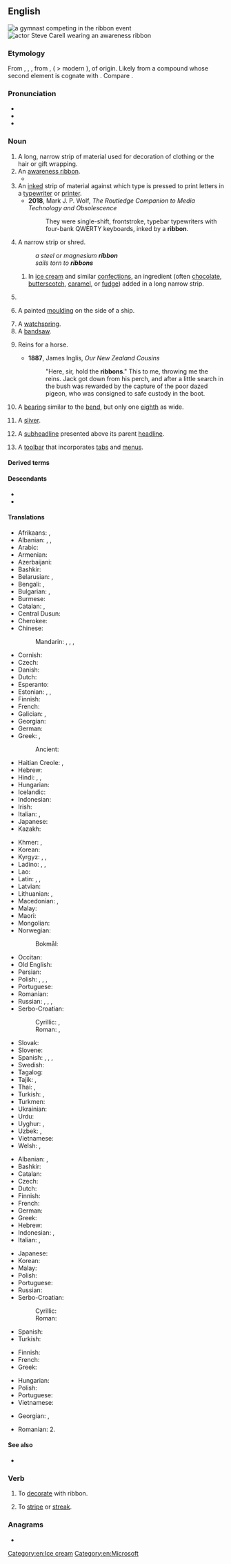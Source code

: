==English==
{{wikipedia}}
[[File:Incheon AsianGames Gymnastics Rhythmic 29.jpg|thumb|a gymnast competing in the '''ribbon''' event]]
[[File:Steve Carell 2010.jpg|thumb|actor Steve Carell wearing an [[awareness ribbon|awareness '''ribbon''']]]]
{{emojipic|u1f380|🎀}}

===Etymology===
From {{inh|en|enm|riban}}, {{m|enm|ryban}}, {{m|enm|ryband}}, from {{der|en|fro|riban}}, {{m|fro|ruban}} ( > modern {{cog|fr|ruban}}), of {{unk|en|title=uncertain}} origin. Likely from a {{der|en|gem}} compound whose second element is cognate with {{cog|en|band}}. Compare {{cog|dum|ringhband|t=necklace|lit=ring-band}}.

===Pronunciation===
* {{IPA|en|/ˈɹɪbən/}}
* {{audio|en|en-us-ribbon.ogg|Audio (US)}}
* {{rhymes|en|ɪbən|s=2}}

===Noun===
{{en-noun|~}}

# A long, narrow strip of material used for decoration of clothing or the hair or gift wrapping.
# An [[awareness ribbon]].
#* {{quote-journal|en|journal=Time|author=Olivia B. Waxman|title=Wearing a Pink '''Ribbon''' for Breast Cancer Awareness? Here's How Awareness '''Ribbons''' Became a Thing|date=Oct 1 2018
|passage=With Monday marking the beginning of October’s annual Breast Cancer Awareness Month observance, supporters will be donning their pink '''ribbons''' as a show of support for ongoing research for a cure.
|url=https://time.com/5408929/awareness-ribbons-history/}}
# An [[inked]] strip of material against which type is pressed to print letters in a [[typewriter]] or [[printer]].
#* '''2018''', Mark J. P. Wolf, ''The Routledge Companion to Media Technology and Obsolescence''
#*: They were single-shift, frontstroke, typebar typewriters with four-bank QWERTY keyboards, inked by a '''ribbon'''.
# A narrow strip or shred.
#: ''a steel or magnesium '''ribbon'''''
#: ''sails torn to '''ribbons'''''
## {{lb|en|cooking}} In [[ice cream]] and similar [[confection]]s, an ingredient (often [[chocolate]], [[butterscotch]], [[caramel]], or [[fudge]]) added in a long narrow strip.
# {{lb|en|shipbuilding}} {{alternative form of|en|ribband}}
# {{lb|en|nautical}} A painted [[moulding]] on the side of a ship.
# A [[watchspring]].
# A [[bandsaw]].
# {{lb|en|slang|dated|in the plural}} Reins for a horse.
#* '''1887''', James Inglis, ''Our New Zealand Cousins''
#*:"Here, sir, hold the '''ribbons'''." This to me, throwing me the reins. Jack got down from his perch, and after a little search in the bush was rewarded by the capture of the poor dazed pigeon, who was consigned to safe custody in the boot.
# {{lb|en|heraldry}} A [[bearing]] similar to the [[bend]], but only one [[eighth]] as wide.
# {{lb|en|spinning}} A [[sliver]].
# {{lb|en|journalism}} A [[subheadline]] presented above its parent [[headline]].
# {{lb|en|computing|graphical user interface}} A [[toolbar]] that incorporates [[tab]]s and [[menu]]s.

====Derived terms====
{{der4|en
|AIDS ribbon
|awareness ribbon
|beribbon
|blue ribbon
|magnesium ribbon
|microribbon
|nanoribbon
|red ribbon
|ribbon brake
|ribbon cable
|ribbon cane
|ribbon cutting
|ribbonfish
|ribbongrass
|ribbon gum
|Ribbonism
|ribbonite
|ribbonize
|ribbonlength
|ribbonless
|ribbonlike
|ribbonmaker
|Ribbonman
|ribbon map
|ribbon microphone
|ribbon representation
|ribbonry
|ribbon seal
|ribbon snake
|ribbon speaker
|ribbon stamp
|ribbonweed
|ribbon wire
|ribbonwood
|ribbon worm
|ribbony
|streamribbon
|yellow ribbon}}

====Descendants====
* {{desc|ja|リボン|tr=ribon|bor=1}}
* {{desc|ko|리본|bor=1}}

====Translations====
{{trans-top|long, narrow strip of material}}
* Afrikaans: {{t|af|lint}}, {{t+|af|band}}
* Albanian: {{t+|sq|ngatërr|f}}, {{t+|sq|rrip|m}}, {{t+|sq|fjongo|f}}
* Arabic: {{t|ar|شَرِيط|m}}
* Armenian: {{t+|hy|ժապավեն}}
* Azerbaijani: {{t+|az|lent}}
* Bashkir: {{t|ba|таҫма}}
* Belarusian: {{t|be|сту́жка|f}}, {{t|be|ле́нта|f}}
* Bengali: {{t|bn|পটি}}, {{t|bn|ফিতা}}
* Bulgarian: {{t+|bg|ле́нта|f}}, {{t+|bg|панделка|f}}
* Burmese: {{t+|my|ဖဲကြိုး}}
* Catalan: {{t+|ca|cinta|f}}, {{t+|ca|llaç}}
* Central Dusun: {{t|dtp|ribin}}
* Cherokee: {{t|chr|ᎠᏇᎷᏍᏗ}}
* Chinese:
*: Mandarin: {{t+|cmn|絲帶}}, {{t+|cmn|丝带|tr=sīdài}}, {{t+|cmn|緞帶}}, {{t+|cmn|缎带|tr=duàndài}}
* Cornish: {{t|kw|snod|m}}
* Czech: {{t+|cs|stuha|f}}
* Danish: {{t+|da|bånd|n}}
* Dutch: {{t+|nl|lint|n}}
* Esperanto: {{t|eo|rubando}}
* Estonian: {{t+|et|lint}}, {{t|et|pael}}, {{t+|et|riba}}
* Finnish: {{t+|fi|nauha}}
* French: {{t+|fr|ruban|m}}
* Galician: {{t+|gl|fita|f}}, {{t|gl|cinta|f}}
* Georgian: {{t|ka|ლენტი}}
* German: {{t+|de|Band|n}}
* Greek: {{t+|el|ταινία|f}}, {{t+|el|κορδέλα|f}}
*: Ancient: {{t|grc|ταινία|f}}
* Haitian Creole: {{t|ht|tep}}, {{t|ht|riban}}
* Hebrew: {{t+|he|סֶרֶט|m|tr=séret}}
* Hindi: {{t+|hi|फीता}}, {{t|hi|फ़ीता}}, {{t+|hi|रिबन}}
* Hungarian: {{t+|hu|szalag}}
* Icelandic: {{t+|is|borði|m}}
* Indonesian: {{t+|id|pita}}
* Irish: {{t|ga|ribín|m}}
* Italian: {{t+|it|nastro|m}}, {{t+|it|fettuccia|f}}
* Japanese: {{t+|ja|リボン|tr=ribon}}
* Kazakh: {{t|kk|таспа}}
{{trans-mid}}
* Khmer: {{t|km|បដ្ដិកា}}, {{t+|km|បូ}}
* Korean: {{t+|ko|리본}}
* Kyrgyz: {{t+|ky|лента}}, {{t+|ky|тасма}}, {{t+|ky|сызма}}
* Ladino: {{t|lad|kordela|f}}, {{t|lad|sherit|m}}, {{t|lad|fiongo|m}}
* Lao: {{t+|lo|ໂບ}}
* Latin: {{t|la|clipeum|f}}, {{t|la|taenia|f}}, {{t|la|taeniola|f}}
* Latvian: {{t|lv|lente|f}}
* Lithuanian: {{t+|lt|juosta|f}}, {{t|lt|kaspinas|m}}
* Macedonian: {{t|mk|ле́нта|f}}, {{t|mk|тра́ка|f}}
* Malay: {{t|ms|pita}}
* Maori: {{t|mi|rīpene}}
* Mongolian: {{t+|mn|тууз}}
* Norwegian:
*: Bokmål: {{t+|nb|bånd|n}}
* Occitan: {{t+|oc|riban|m}}
* Old English: {{t|ang|þwæle}}
* Persian: {{t+|fa|روبان|tr=rubân}}
* Polish: {{t+|pl|wstążka|f}}, {{t+|pl|wstęga|f}}, {{t+|pl|tasiemka|f}}, {{t+|pl|taśma|f}}
* Portuguese: {{t+|pt|fita|f}}
* Romanian: {{t+|ro|fundă|f}}
* Russian: {{t+|ru|ле́нта|f}}, {{t+|ru|бант|m}}, {{t+|ru|тесьма́|f}}, {{t+|ru|ба́нтик|m}}
* Serbo-Croatian:
*: Cyrillic: {{t|sh|вр̀пца|f}}, {{t|sh|тра̏ка|f}}
*: Roman: {{t+|sh|vr̀pca|f}}, {{t+|sh|trȁka|f}}
* Slovak: {{t|sk|stuha|f}}
* Slovene: {{t|sl|trak|m}}
* Spanish: {{t+|es|cinta|f}}, {{t+|es|moño|m}}, {{t+|es|lazo|m}}, {{t+|es|galón|m}}
* Swedish: {{t+|sv|band|n}}
* Tagalog: {{t|tl|ribon}}
* Tajik: {{t+|tg|тасма}}, {{t|tg|бант}}
* Thai: {{t+|th|ริบบิ้น}}, {{t+|th|โบ}}
* Turkish: {{t+|tr|kurdele}}, {{t+|tr|şerit}}
* Turkmen: {{t|tk|lenta}}
* Ukrainian: {{t|uk|стрі́чка|f}}
* Urdu: {{t|ur|فیتا|tr=fītā}}
* Uyghur: {{t|ug|لېنتا}}, {{t|ug|ئۇقا}}
* Uzbek: {{t+|uz|lenta}}, {{t+|uz|tasma}}
* Vietnamese: {{t|vi|ruy-băng}}
* Welsh: {{t+|cy|rhuban}}, {{t+|cy|ruban|f}}
{{trans-bottom}}

{{trans-top|inked ribbon}}
* Albanian: {{t+|sq|fjongo|f}}, {{t+|sq|rrip|m}}
* Bashkir: {{t|ba|таҫма}}
* Catalan: {{t+|ca|cinta|f}}
* Czech: {{t+|cs|páska|f}}
* Dutch: {{t+|nl|lint|n}}
* Finnish: {{t|fi|värinauha}}
* French: {{t+|fr|ruban|m}}
* German: {{t|de|Farbband|n}}
* Greek: {{t+|el|ταινία|f}}
* Hebrew: {{t|he|סֶרֶט דְּיוֹ|m|tr=séret dyo}}
* Indonesian: {{t+|id|pita}}, {{t+|id|ban}}
* Italian: {{t+|it|nastro|m}}, {{t+|it|fettuccia|f}}
{{trans-mid}}
* Japanese: {{t+|ja|リボン|tr=ribon}}
* Korean: {{t+|ko|리본}}
* Malay: {{t|ms|pita}}
* Polish: {{t+|pl|wstążka|f}}
* Portuguese: {{t+|pt|fita|f}}
* Russian: {{t+|ru|ле́нта|f}}
* Serbo-Croatian:
*: Cyrillic: {{t|sh|па̀нтљика|f}}
*: Roman: {{t+|sh|pàntljika|f}}
* Spanish: {{t+|es|cinta|f}}
* Turkish: {{t+|tr|şerit}}
{{trans-bottom}}

{{trans-top|toolbar}}
* Finnish: {{t|fi|valintanauha}}
* French: {{t+|fr|ruban|m}}
* Greek: {{t+|el|γραμμή εργαλείων|f}}
{{trans-mid}}
* Hungarian: {{t+|hu|menüszalag}}
* Polish: {{t+|pl|wstążka|f}}
* Portuguese: {{t|pt|faixa de opções|f}}
* Vietnamese: {{t-needed|vi}}
{{trans-bottom}}

{{checktrans-top}}
* Georgian: {{t-check|ka|ბაბთა}}, {{t-check|ka|ლენტი}}
{{trans-mid}}
* Romanian: 2. {{t-check|ro|ribon|n}}
{{trans-bottom}}

====See also====
* {{l|en|riband}}

===Verb===
{{en-verb}}

# {{lb|en|transitive}} To [[decorate]] with ribbon.
#: {{synonyms|en|beribbon}}
# {{lb|en|transitive}} To [[stripe]] or [[streak]].

===Anagrams===
* {{anagrams|en|a=bbinor|Robbin|robbin}}

[[Category:en:Ice cream]]
[[Category:en:Microsoft]]